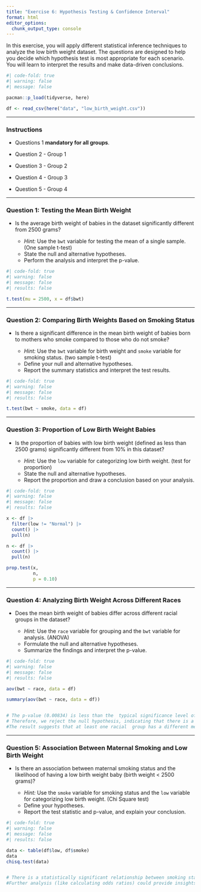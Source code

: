 ```yaml
---
title: "Exercise 6: Hypothesis Testing & Confidence Interval"
format: html
editor_options: 
  chunk_output_type: console
---
```


In this exercise, you will apply different statistical inference techniques to analyze the low birth weight dataset. The questions are designed to help you decide which hypothesis test is most appropriate for each scenario. You will learn to interpret the results and make data-driven conclusions.

```r
#| code-fold: true
#| warning: false
#| message: false

pacman::p_load(tidyverse, here)

df <- read_csv(here("data", "low_birth_weight.csv"))


```

------------------------------------------------------------------------

### Instructions

-   Questions 1 **mandatory for all groups**.

-   Question 2 - Group 1

-   Question 3 - Group 2

-   Question 4 - Group 3

-   Question 5 - Group 4

------------------------------------------------------------------------

### **Question 1:** Testing the Mean Birth Weight

-   Is the average birth weight of babies in the dataset significantly different from 2500 grams?

    -   *Hint:* Use the `bwt` variable for testing the mean of a single sample. (One sample t-test)
    -   State the null and alternative hypotheses.
    -   Perform the analysis and interpret the p-value.

```r
#| code-fold: true
#| warning: false
#| message: false
#| results: false

t.test(mu = 2500, x = df$bwt)


```

------------------------------------------------------------------------

### **Question 2:** Comparing Birth Weights Based on Smoking Status

-   Is there a significant difference in the mean birth weight of babies born to mothers who smoke compared to those who do not smoke?

    -   *Hint:* Use the `bwt` variable for birth weight and `smoke` variable for smoking status. (two sample t-test)
    -   Define your null and alternative hypotheses.
    -   Report the summary statistics and interpret the test results.

```r
#| code-fold: true
#| warning: false
#| message: false
#| results: false

t.test(bwt ~ smoke, data = df)


```

------------------------------------------------------------------------

### **Question 3:** Proportion of Low Birth Weight Babies

-   Is the proportion of babies with low birth weight (defined as less than 2500 grams) significantly different from 10% in this dataset?

    -   *Hint:* Use the `low` variable for categorizing low birth weight. (test for proportion)
    -   State the null and alternative hypotheses.
    -   Report the proportion and draw a conclusion based on your analysis.

```r
#| code-fold: true
#| warning: false
#| message: false
#| results: false

x <- df |> 
  filter(low != "Normal") |> 
  count() |> 
  pull(n)

n <- df |> 
  count() |> 
  pull(n)

prop.test(x, 
          n, 
          p = 0.10)


```

------------------------------------------------------------------------

### **Question 4:** Analyzing Birth Weight Across Different Races

-   Does the mean birth weight of babies differ across different racial groups in the dataset?

    -   *Hint:* Use the `race` variable for grouping and the `bwt` variable for analysis. (ANOVA)
    -   Formulate the null and alternative hypotheses.
    -   Summarize the findings and interpret the p-value.

```r
#| code-fold: true
#| warning: false
#| message: false
#| results: false

aov(bwt ~ race, data = df)

summary(aov(bwt ~ race, data = df))


# The p-value (0.00834) is less than the  typical significance level of 0.05.
# Therefore, we reject the null hypothesis, indicating that there is a statistically  significant difference in the mean birth  weight across the racial groups.
#The result suggests that at least one racial  group has a different mean birth weight  compared to the others.
```

------------------------------------------------------------------------

### **Question 5:** Association Between Maternal Smoking and Low Birth Weight

-   Is there an association between maternal smoking status and the likelihood of having a low birth weight baby (birth weight \< 2500 grams)?

    -   *Hint:* Use the `smoke` variable for smoking status and the `low` variable for categorizing low birth weight. (Chi Square test)
    -   Define your hypotheses.
    -   Report the test statistic and p-value, and explain your conclusion.

```r
#| code-fold: true
#| warning: false
#| message: false
#| results: false

data <- table(df$low, df$smoke)
data
chisq.test(data)


# There is a statistically significant relationship between smoking status and birth weight. The data suggests that smoking status is associated with the likelihood of having a low birth weight baby.
#Further analysis (like calculating odds ratios) could provide insights into the strength and direction of this association.
```
